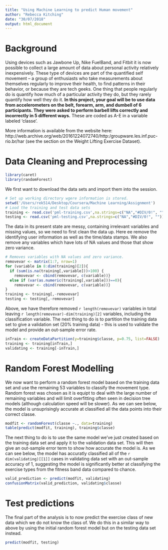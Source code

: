 ```yaml
---
title: "Using Machine Learning to predict Human movement"
author: "Rebecca Kitching"
date: "30/07/2018"
output: html_document
---
```

# Background

Using devices such as Jawbone Up, Nike FuelBand, and Fitbit it is now possible to collect a large amount of data about personal activity relatively inexpensively. These type of devices are part of the quantified self movement – a group of enthusiasts who take measurements about themselves regularly to improve their health, to find patterns in their behavior, or because they are tech geeks. One thing that people regularly do is quantify how much of a particular activity they do, but they rarely quantify how well they do it. 
**In this project, your goal will be to use data from accelerometers on the belt, forearm, arm, and dumbell of 6 participants. They were asked to perform barbell lifts correctly and incorrectly in 5 different ways.** These are coded as A-E in a variable labeled 'classe'.

More information is available from the website here: http://web.archive.org/web/20161224072740/http:/groupware.les.inf.puc-rio.br/har (see the section on the Weight Lifting Exercise Dataset).

# Data Cleaning and Preprocessing
```r
library(caret)
library(randomForest)
```

We first want to download the data sets and import them into the session.
```r
# Set up working directory wgere information is stored.
setwd('/Users/rek514/Desktop/Coursera/Machine Learning/Assignment')
# Lood the training and test data sets
training <- read.csv('pml-training.csv',na.strings=c("NA","#DIV/0!", ""))
testing <- read.csv('pml-testing.csv',na.strings=c("NA","#DIV/0!", ""))
```

The data in its present state are messy, containing irrelevant variables and missing values, so we need to first clean the data up. Here ee remove the identifying user information as well as the time/data stamps. We also remove any variables which have lots of NA values and those that show zero variance. 

```r
# Removes variables with NA values and zero variance.
removevar <- matrix(1:7, nrow=1)
for (variable in 8:dim(training)[2]){
  if (sum(is.na(training[,variable]))>100) {
    removevar <- cbind(removevar, c(variable))}
  else if (var(as.numeric(training[,variable]))==0){
    removevar <- cbind(removevar, c(variable))}
}
training <- training[,-removevar]
testing <- testing[,-removevar]
```

Above, we have therefore removed ```r length(removevar) ``` variables in total leaving ```r length(removevar)-dim(training)[2]``` variables, including the classification variable. The next thing to do is to partition the training data set to give a validation set (20% training data) - this is used to validate the model and provide an out-sample error rate.

```r
inTrain <- createDataPartition(y=training$classe, p=0.75, list=FALSE)
training <- training[inTrain,]
validating <- training[-inTrain,]
```

# Random Forest Modelling
We now want to perform a random forest model based on the training data set and use the remaining 53 variables to classify the movement type. Random forest was chosen as it is equipt to deal with the large number of remaining variables and will limit overfitting often seen in decision tree models (although calculation speed will be slower). As we can see below, the model is unsuprisingly accurate at classified all the data points into their correct classe.

```r
modfit <- randomForest(classe ~., data=training)
table(predict(modfit, training), training$classe)
```

The next thing to do is to use the same model we've just created based on the training data set and apply it to the validation data set. This will then give an out-sample error term to show how accurate the model is. As we can see below, the model has accuratly classified all of the ```r dim(validating)[[1]]``` cases in validating data set with an out-sample accuracy of 1, suggesting the model is significantly better at classifying the exercise types from the fitness band data compared to chance.

```r
valid_prediction <- predict(modfit, validating)
confusionMatrix(valid_prediction, validating$classe)
```

# Test predictions

The final part of the analysis is to now predict the exercise class of new data which we do not know the class of. We do this in a similar way to above by using the initial random forest model but on the testing data set instead.

``` r
predict(modfit, testing)
```
